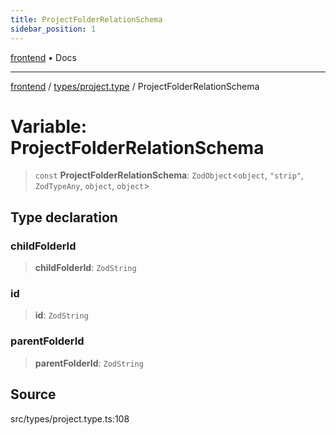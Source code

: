 ```yaml
---
title: ProjectFolderRelationSchema
sidebar_position: 1
---
```


[frontend](../../..) • Docs

***

[frontend](../../..) / [types/project.type](..) / ProjectFolderRelationSchema

# Variable: ProjectFolderRelationSchema

> `const` **ProjectFolderRelationSchema**: `ZodObject`\<`object`, `"strip"`, `ZodTypeAny`, `object`, `object`\>

## Type declaration

### childFolderId

> **childFolderId**: `ZodString`

### id

> **id**: `ZodString`

### parentFolderId

> **parentFolderId**: `ZodString`

## Source

src/types/project.type.ts:108

